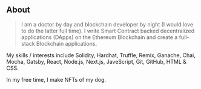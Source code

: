 ## About

> I am a doctor by day and blockchain developer by night (I would love to do the latter full time). I write Smart Contract backed decentralized applications (DApps) on the Ethereum Blockchain and create a full-stack Blockchain applications. 

My skills / interests include Solidity, Hardhat, Truffle, Remix, Ganache, Chai, Mocha, Gatsby, React, Node.js, Next.js, JaveScript, Git, GitHub, HTML & CSS.

In my free time, I make NFTs of my dog. 






